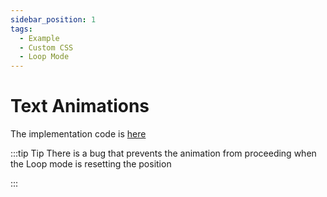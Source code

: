 ```yaml
---
sidebar_position: 1
tags:
  - Example
  - Custom CSS
  - Loop Mode
---
```



# Text Animations

<TextAnimationsCarousel />

The implementation code is [here](https://github.com/bear-react-carousel/bear-react-carousel.github.io/blob/main/src/examples/TextAnimationsCarousel/TextAnimationsCarousel.tsx)

:::tip Tip
There is a bug that prevents the animation from proceeding when the Loop mode is resetting the position

:::
